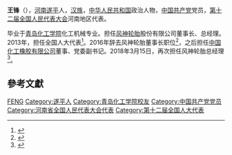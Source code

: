 '''王锋'''（{{bd|1965年||}}），[[河南|河南]][[遂平|遂平]]人，[[汉族|汉族]]，[[中华人民共和国|中华人民共和国]]政治人物，[[中国共产党|中国共产党]]党员，[[第十二届全国人民代表大会|第十二届全国人民代表大会]]河南地区代表。

毕业于[[青岛化工学院|青岛化工学院]]化工机械专业。担任[[風神輪胎|风神轮胎]]股份有限公司董事长、总经理。2013年，担任全国人大代表<ref>{{cite news|title=全国人大代表信息-王锋|url= http://210.82.31.1:8084/delegate/viewDelegate.action?dbid=121371|accessdate=2013-04-05|newspaper=全国人大网}}</ref>。2016年辞去风神轮胎董事长职位<ref>{{Cite web|title=风神轮胎董事长王锋辞职 - 轮胎世界网|url=http://www.tireworld.com.cn/news/info/tire/2016316/20931.html|accessdate=2020-07-22|work=www.tireworld.com.cn|archive-date=2016-04-25|archive-url=https://web.archive.org/web/20160425012625/http://tireworld.com.cn/news/info/tire/2016316/20931.html|dead-url=no}}</ref>，之后担任[[中国化工橡胶有限公司|中国化工橡胶有限公司]]董事、党委副书记。2018年3月15日，再次担任风神轮胎总经理<ref>{{Cite web|title=王锋让风神轮胎破茧重生，他运筹帷幄高瞻远瞩让风神决胜千里之外_东方汽车|url=http://auto.eastday.com/a/181025084647852.html|accessdate=2020-07-22|work=auto.eastday.com|archive-date=2020-07-22|archive-url=https://web.archive.org/web/20200722084340/http://auto.eastday.com/a/181025084647852.html|dead-url=no}}</ref>。

== 參考文獻 ==
{{reflist}}

{{中国政治人物小作品}}

{{Authority control}}
{{DEFAULTSORT:Wang王}}
[[Category:王姓|FENG]]
[[Category:遂平人|Category:遂平人]]
[[Category:青岛化工学院校友|Category:青岛化工学院校友]]
[[Category:中国共产党党员|Category:中国共产党党员]]
[[Category:河南省全国人民代表大会代表|Category:河南省全国人民代表大会代表]]
[[Category:第十二届全国人大代表|Category:第十二届全国人大代表]]